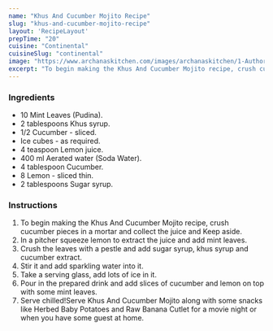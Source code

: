 ---
name: "Khus And Cucumber Mojito Recipe"
slug: "khus-and-cucumber-mojito-recipe"
layout: 'RecipeLayout'
prepTime: "20"
cuisine: "Continental"
cuisineSlug: "continental"
image: "https://www.archanaskitchen.com/images/archanaskitchen/1-Author/Shaheen_Ali/KHUS__CUCUMBER_MOJITO_Non_Alcoholic.jpg"
excerpt: "To begin making the Khus And Cucumber Mojito recipe, crush cucumber pieces in a mortar and collect the juice and Keep aside"
---

### Ingredients

- 10 Mint Leaves (Pudina).
- 2 tablespoons Khus syrup.
- 1/2 Cucumber - sliced.
- Ice cubes - as required.
- 4 teaspoon Lemon juice.
- 400 ml Aerated water (Soda Water).
- 4 tablespoon Cucumber.
- 8 Lemon - sliced thin.
- 2 tablespoons Sugar syrup.

### Instructions

1. To begin making the Khus And Cucumber Mojito recipe, crush cucumber pieces in a mortar and collect the juice and Keep aside.
1. In a pitcher squeeze lemon to extract the juice and add mint leaves.
1. Crush the leaves with a pestle and add sugar syrup, khus syrup and cucumber extract.
1. Stir it and add sparkling water into it.
1. Take a serving glass, add lots of ice in it.
1. Pour in the prepared drink and add slices of cucumber and lemon on top with some mint leaves.
1. Serve chilled!Serve Khus And Cucumber Mojito along with some snacks like Herbed Baby Potatoes and Raw Banana Cutlet for a movie night or when you have some guest at home.
